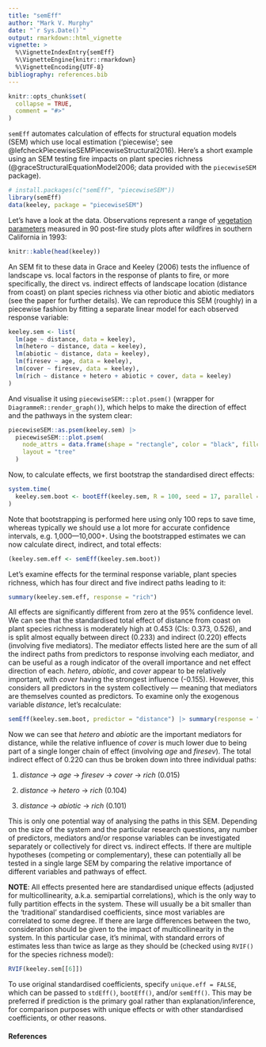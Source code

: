 ```yaml
---
title: "semEff"
author: "Mark V. Murphy"
date: "`r Sys.Date()`"
output: rmarkdown::html_vignette
vignette: >
  %\VignetteIndexEntry{semEff}
  %\VignetteEngine{knitr::rmarkdown}
  %\VignetteEncoding{UTF-8}
bibliography: references.bib
---
```


```r
knitr::opts_chunk$set(
  collapse = TRUE,
  comment = "#>"
)
```

`semEff` automates calculation of effects for structural equation models (SEM) which use local estimation ('piecewise'; see @lefcheckPiecewiseSEMPiecewiseStructural2016). Here's a short example using an SEM testing fire impacts on plant species richness (@graceStructuralEquationModel2006; data provided with the `piecewiseSEM` package).

```r
# install.packages(c("semEff", "piecewiseSEM"))
library(semEff)
data(keeley, package = "piecewiseSEM")
```

Let's have a look at the data. Observations represent a range of [vegetation parameters](https://rdrr.io/cran/piecewiseSEM/man/keeley.html) measured in 90 post-fire study plots after wildfires in southern California in 1993:

```r
knitr::kable(head(keeley))
```

An SEM fit to these data in Grace and Keeley (2006) tests the influence of landscape vs. local factors in the response of plants to fire, or more specifically, the direct vs. indirect effects of landscape location (distance from coast) on plant species richness via other biotic and abiotic mediators (see the paper for further details). We can reproduce this SEM (roughly) in a piecewise fashion by fitting a separate linear model for each observed response variable:

```r
keeley.sem <- list(
  lm(age ~ distance, data = keeley),
  lm(hetero ~ distance, data = keeley),
  lm(abiotic ~ distance, data = keeley),
  lm(firesev ~ age, data = keeley),
  lm(cover ~ firesev, data = keeley),
  lm(rich ~ distance + hetero + abiotic + cover, data = keeley)
)
```

And visualise it using `piecewiseSEM:::plot.psem()` (wrapper for `DiagrammeR::render_graph()`), which helps to make the direction of effect and the pathways in the system clear:

```r
piecewiseSEM::as.psem(keeley.sem) |> 
  piecewiseSEM:::plot.psem(
    node_attrs = data.frame(shape = "rectangle", color = "black", fillcolor = "grey"),
    layout = "tree"
  )
```

Now, to calculate effects, we first bootstrap the standardised direct effects:

```r
system.time(
  keeley.sem.boot <- bootEff(keeley.sem, R = 100, seed = 17, parallel = "no")
)
```

Note that bootstrapping is performed here using only 100 reps to save time, whereas typically we should use a lot more for accurate confidence intervals, e.g. 1,000---10,000+. Using the bootstrapped estimates we can now calculate direct, indirect, and total effects:

```r
(keeley.sem.eff <- semEff(keeley.sem.boot))
```

Let's examine effects for the terminal response variable, plant species richness, which has four direct and five indirect paths leading to it:

```r
summary(keeley.sem.eff, response = "rich")
```

All effects are significantly different from zero at the 95% confidence level. We can see that the standardised total effect of distance from coast on plant species richness is moderately high at 0.453 (CIs: 0.373, 0.526), and is split almost equally between direct (0.233) and indirect (0.220) effects (involving five mediators). The mediator effects listed here are the sum of all the indirect paths from predictors to response involving each mediator, and can be useful as a rough indicator of the overall importance and net effect direction of each. *hetero*, *abiotic*, and *cover* appear to be relatively important, with *cover* having the strongest influence (-0.155). However, this considers all predictors in the system collectively --- meaning that mediators are themselves counted as predictors. To examine only the exogenous variable *distance*, let's recalculate:

```r
semEff(keeley.sem.boot, predictor = "distance") |> summary(response = "rich")
```

Now we can see that *hetero* and *abiotic* are the important mediators for distance, while the relative influence of *cover* is much lower due to being part of a single longer chain of effect (involving *age* and *firesev*). The total indirect effect of 0.220 can thus be broken down into three individual paths:

1.  *distance* -\> *age* -\> *firesev* -\> *cover* -\> *rich* (0.015)

2.  *distance* -\> *hetero* -\> *rich* (0.104)

3.  *distance* -\> *abiotic* -\> *rich* (0.101)

This is only one potential way of analysing the paths in this SEM. Depending on the size of the system and the particular research questions, any number of predictors, mediators and/or response variables can be investigated separately or collectively for direct vs. indirect effects. If there are multiple hypotheses (competing or complementary), these can potentially all be tested in a single large SEM by comparing the relative importance of different variables and pathways of effect.

**NOTE**: All effects presented here are standardised unique effects (adjusted for multicollinearity, a.k.a. semipartial correlations), which is the only way to fully partition effects in the system. These will usually be a bit smaller than the 'traditional' standardised coefficients, since most variables are correlated to some degree. If there are large differences between the two, consideration should be given to the impact of multicollinearity in the system. In this particular case, it's minimal, with standard errors of estimates less than twice as large as they should be (checked using `RVIF()` for the species richness model):

```r
RVIF(keeley.sem[[6]])
```

To use original standardised coefficients, specify `unique.eff = FALSE`, which can be passed to `stdEff()`, `bootEff()`, and/or `semEff()`. This may be preferred if prediction is the primary goal rather than explanation/inference, for comparison purposes with unique effects or with other standardised coefficients, or other reasons.

#### References
